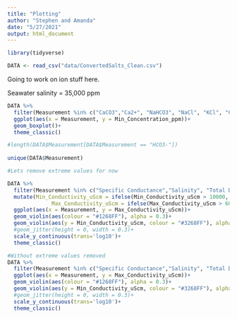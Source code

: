 ```yaml
---
title: "Plotting"
author: "Stephen and Amanda"
date: "5/27/2021"
output: html_document
---
```


```r

library(tidyverse)

```

```r
DATA <- read_csv("data/ConvertedSalts_Clean.csv")

```

Going to work on ion stuff here.

Seawater salinity = 35,000 ppm
```r


DATA %>% 
  filter(Measurement %in% c("CaCO3","Ca2+", "NaHCO3", "NaCl", "KCl", "Cl-", "K+", "Na+", "MgCl2")) %>%
  ggplot(aes(x = Measurement, y = Min_Concentration_ppm))+
  geom_boxplot()+
  theme_classic()

#length(DATA$Measurement[DATA$Measurement == "HCO3-"])                                     
                                           
unique(DATA$Measurement)


```



```r

#Lets remove extreme values for now

DATA %>% 
  filter(Measurement %in% c("Specific Conductance","Salinity", "Total Dissolved Solids")) %>%
  mutate(Min_Conductivity_uScm = ifelse(Min_Conductivity_uScm > 10000, NA, Min_Conductivity_uScm),
              Max_Conductivity_uScm = ifelse(Max_Conductivity_uScm > 60000, NA, Max_Conductivity_uScm))%>%
  ggplot(aes(x = Measurement, y = Max_Conductivity_uScm))+
  geom_violin(aes(colour = "#1268FF"), alpha = 0.3)+
  geom_violin(aes(y = Min_Conductivity_uScm, colour = "#3268FF"), alpha = 0.3)+
  #geom_jitter(height = 0, width = 0.3)+
  scale_y_continuous(trans='log10')+
  theme_classic()

#Without extreme values removed
DATA %>% 
  filter(Measurement %in% c("Specific Conductance","Salinity", "Total Dissolved Solids")) %>%
  ggplot(aes(x = Measurement, y = Max_Conductivity_uScm))+
  geom_violin(aes(colour = "#1268FF"), alpha = 0.3)+
  geom_violin(aes(y = Min_Conductivity_uScm, colour = "#3268FF"), alpha = 0.3)+
  #geom_jitter(height = 0, width = 0.3)+
  scale_y_continuous(trans='log10')+
  theme_classic()


```



```r




```

